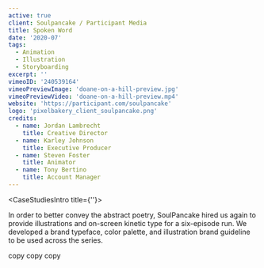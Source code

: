 ```yaml
---
active: true
client: Soulpancake / Participant Media
title: Spoken Word
date: '2020-07'
tags:
  - Animation
  - Illustration
  - Storyboarding
excerpt: ''
vimeoID: '240539164'
vimeoPreviewImage: 'doane-on-a-hill-preview.jpg'
vimeoPreviewVideo: 'doane-on-a-hill-preview.mp4'
website: 'https://participant.com/soulpancake'
logo: 'pixelbakery_client_soulpancake.png'
credits:
  - name: Jordan Lambrecht
    title: Creative Director
  - name: Karley Johnson
    title: Executive Producer
  - name: Steven Foster
    title: Animator
  - name: Tony Bertino
    title: Account Manager
---
```


<CaseStudiesIntro title={''}>

In order to better convey the abstract poetry, SoulPancake hired us again to provide illustrations and on-screen kinetic type for a six-episode run. We developed a brand typeface, color palette, and illustration brand guideline to be used across the series.

</CaseStudiesIntro>
<CaseStudiesTags/>
<CaseStudiesDescription textColor={'cream'} bgColor={'pink-light'} headerColor={'pink'} header={'Process'}>

copy copy copy

</CaseStudiesDescription>
